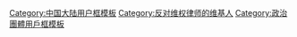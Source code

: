 {{Userbox
  |border-c = #FFFF00
  |border-s = 1
  |id       = 理性<br>维权
  |id-s     =15
  |id-c     = #FFEE11 |info-c   = #FF0000
  |info-s   = 9
  |info     = <span lang="zh-cn">这位用户反對所谓[[维权律师]]的所作所為。</span>
}}<includeonly>[[Category:支持中华人民共和国的維基人|{{PAGENAME}}]]</includeonly>
<noinclude>
[[Category:中国大陆用户框模板]]
[[Category:反对维权律师的维基人]]
[[Category:政治團體用戶框模板]]
</noinclude>